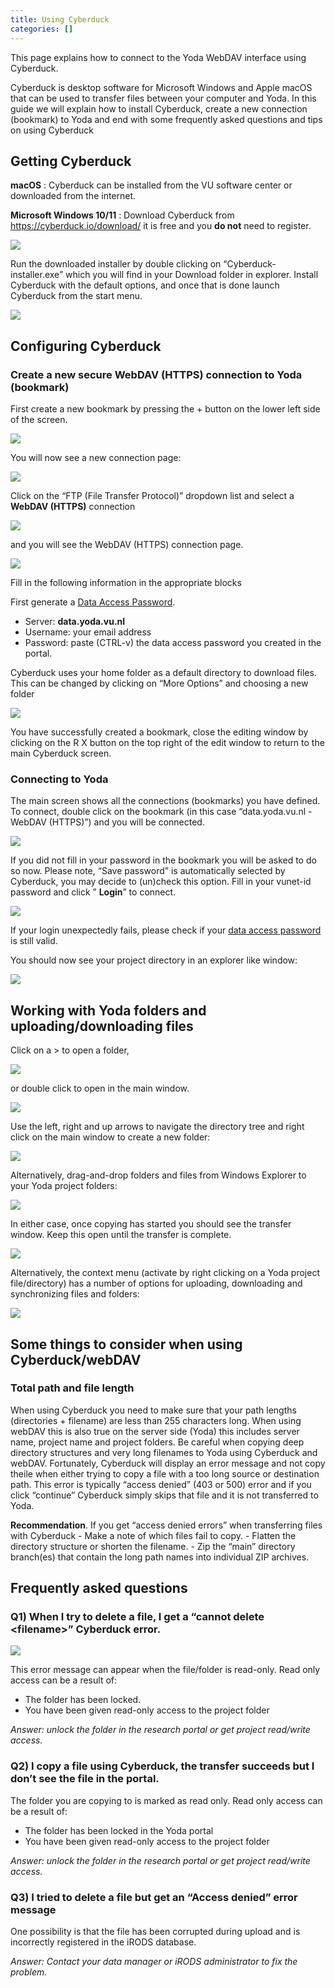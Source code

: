 ```yaml
---
title: Using Cyberduck
categories: []
---
```


This page explains how to connect to the Yoda WebDAV interface using Cyberduck.

Cyberduck is desktop software for Microsoft Windows and Apple macOS that can be used to transfer files between your computer and Yoda. In this guide we will explain how to install Cyberduck, create a new connection (bookmark) to Yoda and end with some frequently asked questions and tips on using Cyberduck

## Getting Cyberduck

**macOS** : Cyberduck can be installed from the VU software center or downloaded from the internet.

**Microsoft Windows 10/11** : Download Cyberduck from [https://cyberduck.io/download/](https://cyberduck.io/download/) it is free and you **do not** need to register.

![](/public/manuals/yoda/cbd-download.png)

Run the downloaded installer by double clicking on "Cyberduck-installer.exe" which you will find in your Download folder in explorer. Install Cyberduck with the default options, and once that is done launch Cyberduck from the start menu.

![](/public/manuals/yoda/cbd-startmenu.png)

## Configuring Cyberduck

<!--
### Accessing Cyberduck's settings

Cyberducks settings can be accessed by going to the Edit > preferences:

![](/public/manuals/yoda/cbd-preferences.png)

### Single threaded WebDAV copying

Before using Cyberduck you should change the following settings that ensure better data integrity and more reliable file transfers. First go to Cyberducks settings menu and Select "Transfers" from the top menu.

Make sure "Transfer Files" is set to "Open single connection" and that "Segmented downloads" is not selected (it is on by default). When using Cyberduck and webDAV it is strongly advised to use the single connection mode.

![](/public/manuals/yoda/cbd-preferences-set.png)

**Setting single connection mode**.

Close the settings by clicking the x on the top right of the window.
-->

### Create a new secure WebDAV (HTTPS) connection to Yoda (bookmark)

First create a new bookmark by pressing the + button on the lower left side of the screen.

![](/public/manuals/yoda/cbd-add-bookmark.png)

You will now see a new connection page:

![](/public/manuals/yoda/cbd-new-connection.png)

Click on the "FTP (File Transfer Protocol)" dropdown list and select a **WebDAV (HTTPS)** connection

![](/public/manuals/yoda/cbd-new-connection-webdav.png)

and you will see the WebDAV (HTTPS) connection page.

![](/public/manuals/yoda/cbd-new-webdav.png)

Fill in the following information in the appropriate blocks

First generate a [Data Access Password](./yoda_dap.qmd). 

- Server: **data.yoda.vu.nl**
- Username: your email address
- Password: paste (CTRL-v) the data access password you created in the portal. 

Cyberduck uses your home folder as a default directory to download files. This can be changed by clicking on "More Options" and choosing a new folder

![](/public/manuals/yoda/cbd-new-webdav-options.png)

You have successfully created a bookmark, close the editing window by clicking on the R X button on the top right of the edit window to return to the main Cyberduck screen.

### Connecting to Yoda

The main screen shows all the connections (bookmarks) you have defined. To connect, double click on the bookmark (in this case "data.yoda.vu.nl - WebDAV (HTTPS)") and you will be connected.

![](/public/manuals/yoda/cbd-main-bookmark.png)

If you did not fill in your password in the bookmark you will be asked to do so now. Please note, "Save password" is automatically selected by Cyberduck, you may decide to (un)check this option. Fill in your vunet-id password and click " **Login**" to connect.

![](/public/manuals/yoda/cbd-login-screen.png)

If your login unexpectedly fails, please check if your [data access password](./yoda_dap.qmd) is still valid.

You should now see your project directory in an explorer like window:

![](/public/manuals/yoda/cbd-project-folders.png)

## Working with Yoda folders and uploading/downloading files

Click on a \> to open a folder,

![](/public/manuals/yoda/cbd-folder-navigate-1.png)

or double click to open in the main window.

![](/public/manuals/yoda/cbd-folder-navigate-2.png)

Use the left, right and up arrows to navigate the directory tree and right click on the main window to create a new folder:

![](/public/manuals/yoda/cbd-folder-create.png)

Alternatively, drag-and-drop folders and files from Windows Explorer to your Yoda project folders:

![](/public/manuals/yoda/cbd-folder-drag-and-drop.png)

In either case, once copying has started you should see the transfer window. Keep this open until the transfer is complete. 

![](/public/manuals/yoda/cbd-file-file-transfer.png)

Alternatively, the context menu (activate by right clicking on a Yoda project file/directory) has a number of options for uploading, downloading and synchronizing files and folders:

![](/public/manuals/yoda/cbd-file-right-click.png)

## Some things to consider when using Cyberduck/webDAV

### Total path and file length
When using Cyberduck you need to make sure that your path lengths (directories + filename) are less than 255 characters long. When using webDAV this is also true on the server side (Yoda) this includes server name, project name and project folders. Be careful when copying deep directory structures and very long filenames to Yoda using Cyberduck and webDAV. Fortunately, Cyberduck will display an error message and not copy theile when either trying to copy a file with a too long source or destination path. This error is typically "access denied" (403 or 500) error and if you click "continue" Cyberduck simply skips that file and it is not transferred to Yoda.

**Recommendation**. If you get "access denied errors" when transferring files with Cyberduck
- Make a note of which files fail to copy.
- Flatten the directory structure or shorten the filename.
- Zip the "main" directory branch(es) that contain the long path names into individual ZIP archives.

## Frequently asked questions

### Q1) When I try to delete a file, I get a "cannot delete \<filename\>" Cyberduck error.

![](/public/manuals/yoda/cbd-error-cannot-delete.png)

This error message can appear when the file/folder is read-only. Read only access can be a result of:

- The folder has been locked.
- You have been given read-only access to the project folder

_Answer: unlock the folder in the research portal or get project read/write access._

### Q2) I copy a file using Cyberduck, the transfer succeeds but I don't see the file in the portal.

The folder you are copying to is marked as read only. Read only access can be a result of:

- The folder has been locked in the Yoda portal
- You have been given read-only access to the project folder

_Answer: unlock the folder in the research portal or get project read/write access._

### Q3) I tried to delete a file but get an "Access denied" error message

One possibility is that the file has been corrupted during upload and is incorrectly registered in the iRODS database.

_Answer: Contact your data manager or iRODS administrator to fix the problem._

<!--  ## Cyberduck settings and functionality

### Accessing Cyberduck's settings

Cyberducks settings can be accessed by going to the Edit â preferences:

![](/public/manuals/yoda/cbd-preferences.png)


### Enabling checksum verification

Cyberduck can try to verify that a file was downloaded or uploaded using an internal checksum. To enable this functionality, first go to Cyberducks settings menu and Select "Transfers" from the top menu and the "Checksum" tab. Enable the upload/download verification as required. Enabling either of these options can **negatively** affect Cyberduck's file transfer performance, however, the **upload** option is highly recommended for ensuring **archive** data integrity.

![](/public/manuals/yoda/cbd-preferences-set-checksum.png)

Close the preferences window to save your new configuration.
-->

